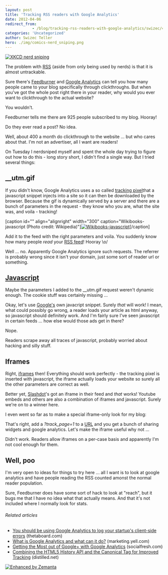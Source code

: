 ```yaml
---
layout: post
title: 'Tracking RSS readers with Google Analytics'
date: 2012-04-06
redirect_from: 
            - /blog/tracking-rss-readers-with-google-analytics/swizec/4130
categories: 'Uncategorized'
author: Swizec Teller
hero: ./img/comics-nerd_sniping.png
---
```

[![XKCD nerd sniping](./img/comics-nerd_sniping.png "XKCD nerd sniping")](http://xkcd.com)



The problem with [RSS](http://en.wikipedia.org/wiki/RSS "RSS") (aside from only being used by nerds) is that it is almost untrackable.



Sure there's [Feedburner](http://www.feedburner.com/ "FeedBurner") and [Google Analytics](http://www.google.com/analytics "Google Analytics") can tell you how many people came to your blog specifically through clickthroughs. But when you've got the whole post right there in your reader, why would you ever want to clickthrough to the actual website?



You wouldn't.



Feedburner tells me there are 925 people subscribed to my blog. Hooray!



Do they ever read a post? No idea.



Well, about 400 a month do clickthrough to the website ... but who cares about that. I'm not an advertiser, all I want are readers!



On Tuesday I nerdsniped myself and spent the whole day trying to figure out how to do this - long story short, I didn't find a single way. But I tried several things:

## \_\_utm.gif

If you didn't know, Google Analytics uses a so called [tracking pixel](http://en.wikipedia.org/wiki/Web_bug "Web bug")that a javascript snippet injects into a site so it can then be downloaded by the browser. Because the gif is dynamically served by a server and there are a bunch of parameters in the request - they know who you are, what the site was, and voila - tracking!



\[caption id="" align="alignright" width="300" caption="Wikibooks-javascript (Photo credit: Wikipedia)"][![Wikibooks-javascript](./img/wikipedia-commons-thumb-8-80-Wikibooks-javascript.png-300px-Wikibooks-javascript.png "Wikibooks-javascript")](http://commons.wikipedia.org/wiki/File:Wikibooks-javascript.png)\[/caption]



Add it to the feed with the right parameters and voila. You suddenly know how many people _read_ your [RSS feed](http://en.wikipedia.org/wiki/RSS "RSS")! Hooray \\o/



Well ... no. Apparently Google Analytics ignore such requests. The referrer is probably wrong since it isn't your domain, just some sort of reader url or something.

## [Javascript](http://en.wikipedia.org/wiki/JavaScript "JavaScript")

Maybe the parameters I added to the \_\_utm.gif request weren't dynamic enough. The cookie stuff was certainly missing ...



Okay, let's use [Google's](http://google.com "Google") own javacript snippet. Surely _that_ will work! I mean, what could possibly go wrong, a reader loads your article as html anyway, so javascript should definitely work. And I'm fairly sure I've seen javascript in certain feeds ... how else would those ads get in there?



Nope.



Readers scrape away all traces of javascript, probably worried about hacking and silly stuff.

## Iframes

Right, [iframes](http://en.wikipedia.org/wiki/HTML_element "HTML element") then! Everything should work perfectly - the tracking pixel is inserted with javascript, the iframe actually loads your website so surely all the other parameters are correct as well.



Better yet, [Slashdot](http://slashdot.org/ "Slashdot")'s got an iframe in their feed and _that_ works! Youtube embeds and others are also a combination of iframes and javascript. Surely we're on to a winner here.



I even went so far as to make a special iframe-only look for my blog:





That's right, add a _?track_page=1_ to a [URL](http://en.wikipedia.org/wiki/Uniform_Resource_Locator "Uniform Resource Locator") and you get a bunch of sharing widgets and google analytics. Let's make the iframe useful why not ...



Didn't work. Readers allow iframes on a per-case basis and apparently I'm not cool enough for them.

## Well, poo

I'm very open to ideas for things to try here ... all I want is to look at google analytics and have people reading the RSS counted amonst the normal reader population.



Sure, Feedburner does have some sort of hack to look at "reach", but it bugs me that I have no idea what that actually means. And that it's not included where I normally look for stats.

###### Related articles

- [You should be using Google Analytics to log your startup's client-side errors](http://www.thetaboard.com/blog/client-side-error-logging-with-google-analytics?r=378) (thetaboard.com)
- [What is Google Analytics and what can it do?](http://marketing.yell.com/web-design/what-is-google-analytics-and-what-can-it-do/) (marketing.yell.com)
- [Getting the Most out of Google+ with Google Analytics](http://socialfresh.com/google-plus-google-analytics/) (socialfresh.com)
- [Combining the HTML5 History API and the Canonical Tag for Improved Tracking](http://www.distilled.net/blog/seo/combining-the-html5-history-api-and-the-canonical-tag-for-improved-tracking/) (distilled.net)

[![Enhanced by Zemanta](http://img.zemanta.com/zemified_e.png?x-id=d8d70dfa-fcc1-441e-9c80-25b7125a9323)](http://www.zemanta.com/ "Enhanced by Zemanta")